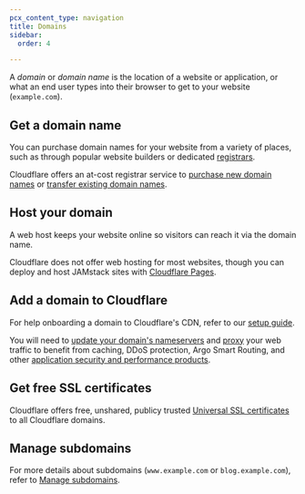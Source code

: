 ```yaml
---
pcx_content_type: navigation
title: Domains
sidebar:
  order: 4

---
```


A *domain* or *domain name* is the location of a website or application, or what an end user types into their browser to get to your website (`example.com`).

## Get a domain name

You can purchase domain names for your website from a variety of places, such as through popular website builders or dedicated [registrars](https://www.cloudflare.com/learning/dns/glossary/what-is-a-domain-name-registrar/).

Cloudflare offers an at-cost registrar service to [purchase new domain names](/registrar/get-started/register-domain/) or [transfer existing domain names](/registrar/get-started/transfer-domain-to-cloudflare/).

## Host your domain

A web host keeps your website online so visitors can reach it via the domain name.

Cloudflare does not offer web hosting for most websites, though you can deploy and host JAMstack sites with [Cloudflare Pages](/pages/).

## Add a domain to Cloudflare

For help onboarding a domain to Cloudflare's CDN, refer to our [setup guide](/fundamentals/manage-domains/add-site/).

You will need to [update your domain's nameservers](/dns/zone-setups/full-setup/) and [proxy](/dns/proxy-status/) your web traffic to benefit from caching, DDoS protection, Argo Smart Routing, and other [application security and performance products](/products/?product-group=Application+performance%2CApplication+security).

## Get free SSL certificates

Cloudflare offers free, unshared, publicy trusted [Universal SSL certificates](/ssl/edge-certificates/universal-ssl/) to all Cloudflare domains.

## Manage subdomains

For more details about subdomains (`www.example.com` or `blog.example.com`), refer to [Manage subdomains](/fundamentals/manage-domains/manage-subdomains/).
